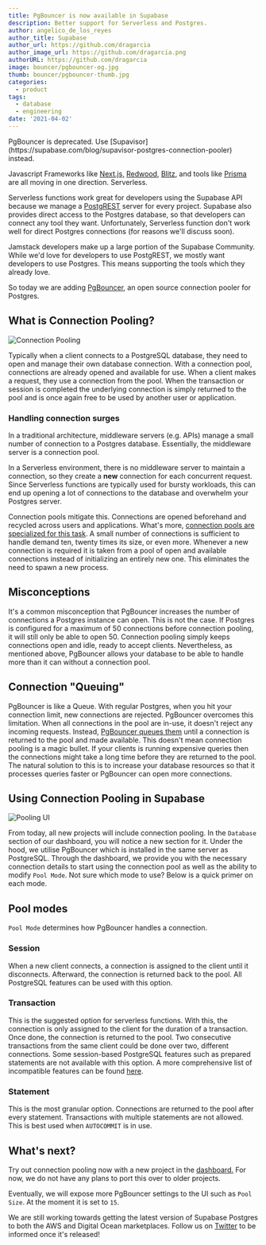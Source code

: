 ```yaml
---
title: PgBouncer is now available in Supabase
description: Better support for Serverless and Postgres.
author: angelico_de_los_reyes
author_title: Supabase
author_url: https://github.com/dragarcia
author_image_url: https://github.com/dragarcia.png
authorURL: https://github.com/dragarcia
image: bouncer/pgbouncer-og.jpg
thumb: bouncer/pgbouncer-thumb.jpg
categories:
  - product
tags:
  - database
  - engineering
date: '2021-04-02'
---
```


<Admonition type="caution">
  PgBouncer is deprecated. Use [Supavisor](https://supabase.com/blog/supavisor-postgres-connection-pooler) instead.
</Admonition>

Javascript Frameworks like [Next.js,](https://nextjs.org/) [Redwood](https://redwoodjs.com/), [Blitz](https://blitzjs.com/), and tools
like [Prisma](https://www.prisma.io/docs/guides/deployment/deployment#pgbouncer) are all moving in one direction. Serverless.

Serverless functions work great for developers using the Supabase API because we manage a [PostgREST](https://postgrest.org/en/v7.0.0/)
server for every project. Supabase also provides direct access to the Postgres database, so that developers can connect any tool they want.
Unfortunately, Serverless function don't work well for direct Postgres connections (for reasons we'll discuss soon).

Jamstack developers make up a large portion of the Supabase Community. While we'd love for developers to use PostgREST, we mostly want
developers to use Postgres. This means supporting the tools which they already love.

So today we are adding [PgBouncer](https://www.pgbouncer.org/), an open source connection pooler for Postgres.

## What is Connection Pooling?

![Connection Pooling](/images/blog/bouncer/connection-pool.png)

Typically when a client connects to a PostgreSQL database, they need to open and manage their own database connection. With a connection pool,
connections are already opened and available for use. When a client makes a request, they use a connection from the pool. When the transaction
or session is completed the underlying connection is simply returned to the pool and is once again free to be used by another user or application.

### Handling connection surges

In a traditional architecture, middleware servers (e.g. APIs) manage a small number of connection to a Postgres database.
Essentially, the middleware server is a connection pool.

In a Serverless environment, there is no middleware server to maintain a connection, so they create a **new** connection for
each concurrent request. Since Serverless functions are typically used for bursty workloads, this can end up opening a lot of
connections to the database and overwhelm your Postgres server.

Connection pools mitigate this. Connections are opened beforehand and recycled across users and applications. What's more,
[connection pools are specialized for this task](https://medium.com/@k.wahome/database-connections-less-is-more-86c406b6fad).
A small number of connections is sufficient to handle demand ten, twenty times its size, or even more. Whenever a new connection
is required it is taken from a pool of open and available connections instead of initializing an entirely new one. This eliminates
the need to spawn a new process.

## Misconceptions

It's a common misconception that PgBouncer increases the number of connections a Postgres instance can open.
This is not the case. If Postgres is configured for a maximum of 50 connections before connection pooling, it
will still only be able to open 50. Connection pooling simply keeps connections open and idle, ready to accept clients. Nevertheless,
as mentioned above, PgBouncer allows your database to be able to handle more than it can without a connection pool.

## Connection "Queuing"

PgBouncer is like a Queue. With regular Postgres, when you hit your connection limit, new connections are rejected. PgBouncer overcomes this
limitation. When all connections in the pool are in-use, it doesn't reject any incoming requests. Instead,
[PgBouncer queues them](https://www.percona.com/blog/connection-queuing-in-pgbouncer-is-it-a-magical-remedy/) until a
connection is returned to the pool and made available. This doesn't mean connection pooling is a magic bullet. If your clients is
running expensive queries then the connections might take a long time before they are returned to the pool. The natural solution to
this is to increase your database resources so that it processes queries faster or PgBouncer can open more connections.

## Using Connection Pooling in Supabase

![Pooling UI](/images/blog/bouncer/pooler-supabase.png)

From today, all new projects will include connection pooling. In the `Database` section of our dashboard, you will notice a new section for it.
Under the hood, we utilise PgBouncer which is installed in the same server as PostgreSQL. Through the dashboard, we provide you with the
necessary connection details to start using the connection pool as well as the ability to modify `Pool Mode`. Not sure which mode to use?
Below is a quick primer on each mode.

## Pool modes

`Pool Mode` determines how PgBouncer handles a connection.

### Session

When a new client connects, a connection is assigned to the client until it disconnects. Afterward, the connection is returned back to the pool. All PostgreSQL features can be used with this option.

### Transaction

This is the suggested option for serverless functions. With this, the connection is only assigned to the client for the duration of a transaction. Once done, the connection is returned to the pool. Two consecutive transactions from the same client could be done over two, different connections. Some session-based PostgreSQL features such as prepared statements are not available with this option. A more comprehensive list of incompatible features can be found [here](https://www.pgbouncer.org/features.html).

### Statement

This is the most granular option. Connections are returned to the pool after every statement. Transactions with multiple statements are not allowed. This is best used when `AUTOCOMMIT` is in use.

## What's next?

Try out connection pooling now with a new project in the [dashboard.](https://supabase.com/dashboard) For now, we do not have any plans to port this over to older projects.

Eventually, we will expose more PgBouncer settings to the UI such as `Pool Size`. At the moment it is set to `15`.

We are still working towards getting the latest version of Supabase Postgres to both the AWS and Digital Ocean marketplaces. Follow us on [Twitter](https://twitter.com/supabase) to be informed once it's released!
